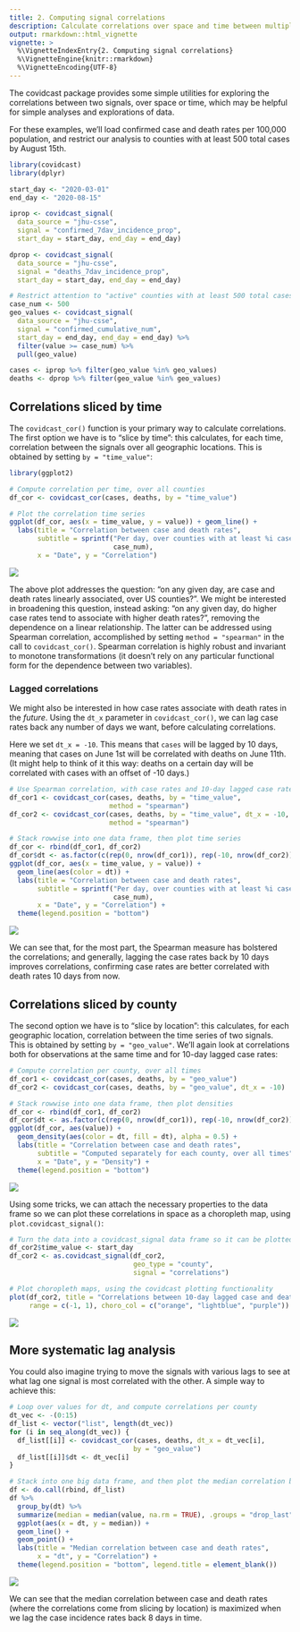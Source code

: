 ```yaml
---
title: 2. Computing signal correlations
description: Calculate correlations over space and time between multiple signals.
output: rmarkdown::html_vignette
vignette: >
  %\VignetteIndexEntry{2. Computing signal correlations}
  %\VignetteEngine{knitr::rmarkdown}
  %\VignetteEncoding{UTF-8}
---
```




The covidcast package provides some simple utilities for exploring the
correlations between two signals, over space or time, which may be helpful for
simple analyses and explorations of data.

For these examples, we'll load confirmed case and death rates per 100,000
population, and restrict our analysis to counties with at least 500 total cases
by August 15th.


```r
library(covidcast)
library(dplyr)

start_day <- "2020-03-01"
end_day <- "2020-08-15"

iprop <- covidcast_signal(
  data_source = "jhu-csse",
  signal = "confirmed_7dav_incidence_prop",
  start_day = start_day, end_day = end_day)

dprop <- covidcast_signal(
  data_source = "jhu-csse",
  signal = "deaths_7dav_incidence_prop",
  start_day = start_day, end_day = end_day)

# Restrict attention to "active" counties with at least 500 total cases
case_num <- 500
geo_values <- covidcast_signal(
  data_source = "jhu-csse",
  signal = "confirmed_cumulative_num",
  start_day = end_day, end_day = end_day) %>%
  filter(value >= case_num) %>%
  pull(geo_value)

cases <- iprop %>% filter(geo_value %in% geo_values)
deaths <- dprop %>% filter(geo_value %in% geo_values)
```

## Correlations sliced by time



The `covidcast_cor()` function is your primary way to calculate correlations.
The first option we have is to "slice by time": this calculates, for each time,
correlation between the signals over all geographic locations. This is obtained
by setting `by = "time_value"`:


```r
library(ggplot2)

# Compute correlation per time, over all counties
df_cor <- covidcast_cor(cases, deaths, by = "time_value")

# Plot the correlation time series
ggplot(df_cor, aes(x = time_value, y = value)) + geom_line() +
  labs(title = "Correlation between case and death rates",
       subtitle = sprintf("Per day, over counties with at least %i cases",
                          case_num),
       x = "Date", y = "Correlation")
```

![](figures/corr-unnamed-chunk-3-1.png)

The above plot addresses the question: "on any given day, are case and death
rates linearly associated, over US counties?". We might be interested in
broadening this question, instead asking: "on any given day, do higher case
rates tend to associate with higher death rates?", removing the dependence on a
linear relationship. The latter can be addressed using Spearman correlation,
accomplished by setting `method = "spearman"` in the call to `covidcast_cor()`.
Spearman correlation is highly robust and invariant to monotone transformations
(it doesn't rely on any particular functional form for the dependence between
two variables).

### Lagged correlations

We might also be interested in how case rates associate with death rates in the
*future*. Using the `dt_x` parameter in `covidcast_cor()`, we can lag case rates
back any number of days we want, before calculating correlations.

Here we set `dt_x = -10`. This means that `cases` will be lagged by 10 days,
meaning that cases on June 1st will be correlated with deaths on June 11th. (It
might help to think of it this way: deaths on a certain day will be correlated
with cases with an offset of -10 days.)


```r
# Use Spearman correlation, with case rates and 10-day lagged case rates
df_cor1 <- covidcast_cor(cases, deaths, by = "time_value",
                         method = "spearman")
df_cor2 <- covidcast_cor(cases, deaths, by = "time_value", dt_x = -10,
                         method = "spearman")

# Stack rowwise into one data frame, then plot time series
df_cor <- rbind(df_cor1, df_cor2)
df_cor$dt <- as.factor(c(rep(0, nrow(df_cor1)), rep(-10, nrow(df_cor2))))
ggplot(df_cor, aes(x = time_value, y = value)) +
  geom_line(aes(color = dt)) +
  labs(title = "Correlation between case and death rates",
       subtitle = sprintf("Per day, over counties with at least %i cases",
                          case_num),
       x = "Date", y = "Correlation") +
  theme(legend.position = "bottom")
```

![](figures/corr-unnamed-chunk-4-1.png)

We can see that, for the most part, the Spearman measure has bolstered the
correlations; and generally, lagging the case rates back by 10 days improves
correlations, confirming case rates are better correlated with death rates 10
days from now.

## Correlations sliced by county

The second option we have is to "slice by location": this calculates, for each
geographic location, correlation between the time series of two signals. This
is obtained by setting `by = "geo_value"`. We'll again look at correlations
both for observations at the same time and for 10-day lagged case rates:


```r
# Compute correlation per county, over all times
df_cor1 <- covidcast_cor(cases, deaths, by = "geo_value")
df_cor2 <- covidcast_cor(cases, deaths, by = "geo_value", dt_x = -10)

# Stack rowwise into one data frame, then plot densities
df_cor <- rbind(df_cor1, df_cor2)
df_cor$dt <- as.factor(c(rep(0, nrow(df_cor1)), rep(-10, nrow(df_cor2))))
ggplot(df_cor, aes(value)) +
  geom_density(aes(color = dt, fill = dt), alpha = 0.5) +
  labs(title = "Correlation between case and death rates",
       subtitle = "Computed separately for each county, over all times",
       x = "Date", y = "Density") +
  theme(legend.position = "bottom")
```

![](figures/corr-unnamed-chunk-5-1.png)

Using some tricks, we can attach the necessary properties to the data frame so
we can plot these correlations in space as a choropleth map, using
`plot.covidcast_signal()`:


```r
# Turn the data into a covidcast_signal data frame so it can be plotted
df_cor2$time_value <- start_day
df_cor2 <- as.covidcast_signal(df_cor2,
                               geo_type = "county",
                               signal = "correlations")

# Plot choropleth maps, using the covidcast plotting functionality
plot(df_cor2, title = "Correlations between 10-day lagged case and death rates",
     range = c(-1, 1), choro_col = c("orange", "lightblue", "purple"))
```

![](figures/corr-unnamed-chunk-6-1.png)

## More systematic lag analysis

You could also imagine trying to move the signals with various lags to see at
what lag one signal is most correlated with the other. A simple way to achieve
this:


```r
# Loop over values for dt, and compute correlations per county
dt_vec <- -(0:15)
df_list <- vector("list", length(dt_vec))
for (i in seq_along(dt_vec)) {
  df_list[[i]] <- covidcast_cor(cases, deaths, dt_x = dt_vec[i],
                               by = "geo_value")
  df_list[[i]]$dt <- dt_vec[i]
}

# Stack into one big data frame, and then plot the median correlation by dt
df <- do.call(rbind, df_list)
df %>%
  group_by(dt) %>%
  summarize(median = median(value, na.rm = TRUE), .groups = "drop_last") %>%
  ggplot(aes(x = dt, y = median)) +
  geom_line() +
  geom_point() +
  labs(title = "Median correlation between case and death rates",
       x = "dt", y = "Correlation") +
  theme(legend.position = "bottom", legend.title = element_blank())
```

![](figures/corr-unnamed-chunk-7-1.png)

We can see that the median correlation between case and death rates (where the
correlations come from slicing by location) is maximized when we lag the case
incidence rates back 8 days in time.
